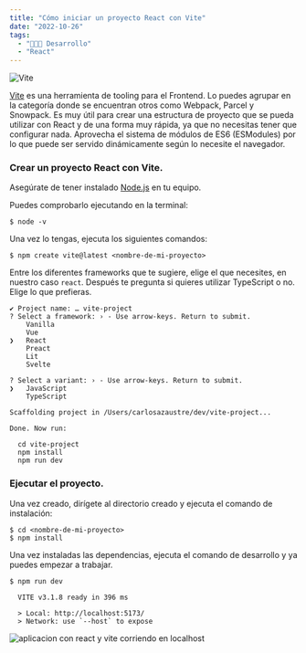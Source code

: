 ```yaml
---
title: "Cómo iniciar un proyecto React con Vite"
date: "2022-10-26"
tags:
  - "🧑🏻‍💻 Desarrollo"
  - "React"
---
```


![Vite](/images/react-vite/logo-vite.png)

[Vite](https://vitejs.dev/) es una herramienta de tooling para el Frontend. Lo puedes agrupar
en la categoría donde se encuentran otros como Webpack, Parcel y Snowpack.
Es muy útil para crear una estructura de proyecto que se pueda utilizar con React y de
una forma muy rápida, ya que no necesitas tener que configurar nada. Aprovecha el
sistema de módulos de ES6 (ESModules) por lo que puede ser servido dinámicamente según
lo necesite el navegador.

### Crear un proyecto React con Vite.

<YouTube videoId="niTHb7pwfRI">

Asegúrate de tener instalado [Node.js](https://nodejs.org) en tu equipo. 

Puedes comprobarlo ejecutando en la terminal:

```shell
$ node -v
```

Una vez
lo tengas, ejecuta los siguientes comandos:

```shell
$ npm create vite@latest <nombre-de-mi-proyecto>
```

Entre los diferentes frameworks que te sugiere, elige el que necesites, en nuestro caso `react`.
Después te pregunta si quieres utilizar TypeScript o no. Elige lo que prefieras.

```shell
✔ Project name: … vite-project
? Select a framework: › - Use arrow-keys. Return to submit.
    Vanilla
    Vue
❯   React
    Preact
    Lit
    Svelte

```

```shell
? Select a variant: › - Use arrow-keys. Return to submit.
❯   JavaScript
    TypeScript
```

```shell
Scaffolding project in /Users/carlosazaustre/dev/vite-project...

Done. Now run:

  cd vite-project
  npm install
  npm run dev
```

### Ejecutar el proyecto.
Una vez creado, dirígete al directorio creado y ejecuta el comando de instalación:

```shell
$ cd <nombre-de-mi-proyecto>
$ npm install
```

Una vez instaladas las dependencias, ejecuta el comando de desarrollo y ya puedes
empezar a trabajar.

```shell
$ npm run dev

  VITE v3.1.8 ready in 396 ms

  > Local: http://localhost:5173/
  > Network: use `--host` to expose

```

![aplicacion con react y vite corriendo en localhost](/images/react-vite/vite-react-app.png)
